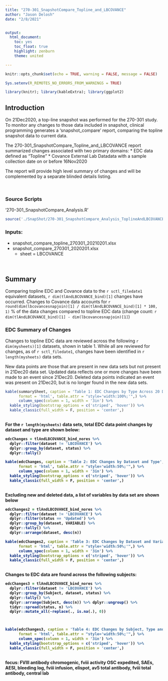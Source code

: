 ```yaml
---
title: "270-301_SnapshotCompare_Topline_and_LBCOVANCE"
author: "Jason Delosh"
date: "2/8/2021"


output: 
  html_document:
    toc: yes
    toc_float: true
    highlight: zenburn
    theme: united

---
```


```r
knitr::opts_chunk$set(echo = TRUE, warning = FALSE, message = FALSE)

Sys.setenv(R_REMOTES_NO_ERRORS_FROM_WARNINGS = TRUE)

library(knitr); library(kableExtra); library(ggplot2)
```


## **Introduction**

On 21Dec2020, a top-line snapshot was performed for the 270-301 study.  To monitor any changes to those data included in snapshot, clinical programming generates a 'snapshot_compare' report, comparing the topline snapshot data to current data.  

The 270-301_SnapshotCompare_Topline_and_LBCOVANCE report summarized changes associated with two primary domains:
*  EDC data defined as "Topline"
*  Covance External Lab Datadata with a sample collection date on or before 16Nov2020

The report will provide high level summary of changes and will be complemented by a separate blinded details listing.

<br>

### **Source Scripts**
'270-301_SnapshotCompare_Analysis.R'
```r
source('./SnapShot/270-301_SnapshotCompare_Analysis_ToplineAndLBCOVANCE.R', local = knitr::knit_global())
```


### **Inputs:**

* snapshot_compare_topline_270301_20210201.xlsx
* snapshot_compare_270301_2020201.xlsx
  * sheet = LBCOVANCE

<br>

## **Summary**

Comparing topline EDC and Covance data to the `r sctl_filedate1` equivalent datasets, `r dim(tlAndLBCOVANCE_bind)[1]` changes have occurred.  Changes to Covance data accounts for `r round(dim(lbcovancesnapjoin)[1] / dim(tlAndLBCOVANCE_bind)[1] * 100, 1)` % of the data changes compared to topline EDC data (change count: `r dim(tlAndLBCOVANCE_bind)[1] - dim(lbcovancesnapjoin)[1]`)


### **EDC Summary of Changes**

Changes to topline EDC data are reviewed across the following `r dim(mysheets)[1]` datasets, shown in table 1. While all are reviewed for changes, as of `r sctl_filedate1`, changes have been identified in `r length(mysheets)` data sets.

New data points are those that are present in new data sets but not present in 21Dec20 data set.  Updated data reflects one or more changes have been made to an event since 21Dec20.  Deleted data points indicated an event was present on 21Dec20, but is no longer found in the new data sets.


```r
kable(summarySheet, caption = 'Table 1: EDC Changes by Type Across 20 Domains',
      format = 'html', table.attr = "style='width:100%;'",) %>%
      column_spec(column = 1, width = '3in') %>%
  kable_styling(bootstrap_options = c('striped', 'hover')) %>%
  kable_classic(full_width = F, position = 'center',)
      
```

<b>

For the `r length(mysheets)` data sets, total EDC data point changes by dataset and type are shown below:

```r
edcChanges = tlAndLBCOVANCE_bind_nores %>%
  dplyr::filter(dataset != 'LBCOVANCE') %>%
  dplyr::group_by(dataset, status) %>%
  dplyr::tally()

kable(edcChanges, caption = 'Table 2: EDC Changes by Dataset and Type',
      format = 'html', table.attr = "style='width:50%;'",) %>%
      column_spec(column = 1, width = '3in') %>%
  kable_styling(bootstrap_options = c('striped', 'hover')) %>%
  kable_classic(full_width = F, position = 'center',)
      
```

<b>

Excluding new and deleted data, a list of variables by data set are shown below

```r
edcChanges2 = tlAndLBCOVANCE_bind_nores %>%
  dplyr::filter(dataset != 'LBCOVANCE') %>%
  dplyr::filter(status == 'Updated') %>%
  dplyr::group_by(dataset, VARIABLE) %>%
  dplyr::tally() %>%
  dplyr::arrange(dataset, desc(n))

kable(edcChanges2, caption = 'Table 3: EDC Changes by Dataset and Variable',
      format = 'html', table.attr = "style='width:50%;'",) %>%
      column_spec(column = 1, width = '3in') %>%
  kable_styling(bootstrap_options = c('striped', 'hover')) %>%
  kable_classic(full_width = F, position = 'center',)
      
```

<b>

Changes to EDC data are found across the following subjects:

```r
edcChanges3 = tlAndLBCOVANCE_bind_nores %>%
  dplyr::filter(dataset != 'LBCOVANCE') %>%
  dplyr::group_by(Subject, dataset, status) %>%
  dplyr::tally() %>%
  dplyr::arrange(Subject, desc(n)) %>% dplyr::ungroup() %>%
  tidyr::spread(status, n) %>% 
  dplyr::mutate_all(~replace(., is.na(.), 0))



kable(edcChanges3, caption = 'Table 4: EDC Changes by Subject, Type and Dataset',
      format = 'html', table.attr = "style='width:50%;'",) %>%
      column_spec(column = 1, width = '3in') %>%
  kable_styling(bootstrap_options = c('striped', 'hover')) %>%
  kable_classic(full_width = F, position = 'center',)
      
```



focus: FVIII antibody chromogenic, fviii activity OSC expedited, SAEs, AESI, bleeding log, fviii infusion, elispot, av5 total antibody, fviii total antibody, central lab